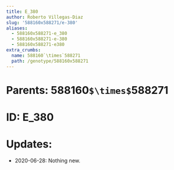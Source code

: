 ```yaml
---
title: E_380
author: Roberto Villegas-Diaz
slug: '588160x588271/e-380'
aliases:
  - 588160x588271-e_380
  - 588160x588271-e-380
  - 588160x588271-e380
extra_crumbs:
  name: 588160`\times`588271
  path: /genotype/588160x588271
---
```


# **Parents**: 588160`$\times$`588271
# **ID**: E_380
# **Updates**: 
 - 2020-06-28: Nothing new.
